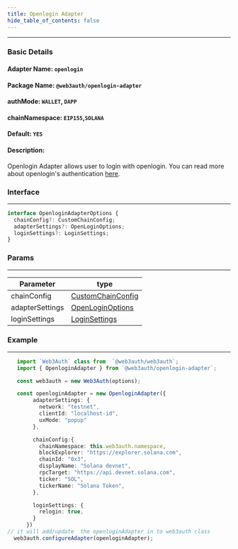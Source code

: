 ```yaml
---
title: Openlogin Adapter
hide_table_of_contents: false
---
```


---

### Basic Details

#### Adapter Name: `openlogin`

#### Package Name: `@web3auth/openlogin-adapter`

#### authMode: `WALLET`, `DAPP`

#### chainNamespace: `EIP155`,`SOLANA`

#### Default: `YES`

#### Description:

Openlogin Adapter allows user to login with openlogin. You can read more about openlogin's authentication
[here](https://docs.tor.us/open-login/get-started).

### Interface

---

```ts
interface OpenloginAdapterOptions {
  chainConfig?: CustomChainConfig;
  adapterSettings?: OpenLoginOptions;
  loginSettings?: LoginSettings;
}
```

### Params

---

| Parameter       | type                                                                                      |
| --------------- | ----------------------------------------------------------------------------------------- |
| chainConfig     | [CustomChainConfig](#common_configuration)                                                |
| adapterSettings | [OpenLoginOptions](https://docs.tor.us/open-login/api-reference/initialization#openlogin) |
| loginSettings   | [LoginSettings](https://docs.tor.us/open-login/api-reference/usage#login)                 |

### Example

---

```ts
   import `Web3Auth` class from  `@web3auth/web3auth`;
   import { OpenloginAdapter } from `@web3auth/openlogin-adapter`;

   const web3auth = new Web3Auth(options);

   const openloginAdapter = new OpenloginAdapter({
        adapterSettings: {
          network: "testnet",
          clientId: "localhost-id",
          uxMode: "popup"
        },

        chainConfig:{
          chainNamespace: this.web3auth.namespace,
          blockExplorer: "https://explorer.solana.com",
          chainId: "0x3",
          displayName: "Solana devnet",
          rpcTarget: "https://api.devnet.solana.com",
          ticker: "SOL",
          tickerName: "Solana Token",
        },

        loginSettings: {
          relogin: true,
        }
      })
// it will add/update  the openloginAdapter in to web3auth class
  web3auth.configureAdapter(openloginAdapter);
```
